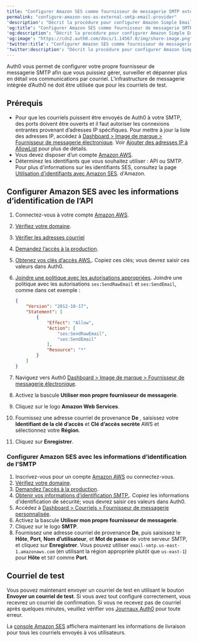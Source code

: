 ---
title: "Configurer Amazon SES comme fournisseur de messagerie SMTP externe"
permalink: "configure-amazon-ses-as-external-smtp-email-provider"
'description': "Décrit la procédure pour configurer Amazon Simple Email Service (SES) en tant que fournisseur de messagerie externe. Cela vous permettra de gérer, surveiller et dépanner efficacement vos communications par courriel."
'og:title': "Configurer Amazon SES comme fournisseur de messagerie SMTP externe"
'og:description': "Décrit la procédure pour configurer Amazon Simple Email Service (SES) en tant que fournisseur de messagerie externe. Cela vous permettra de gérer, surveiller et dépanner efficacement vos communications par courriel."
'og:image': "https://cdn2.auth0.com/docs/1.14567.0/img/share-image.png"
'twitter:title': "Configurer Amazon SES comme fournisseur de messagerie SMTP externe"
'twitter:description': "Décrit la procédure pour configurer Amazon Simple Email Service (SES) en tant que fournisseur de messagerie externe. Cela vous permettra de gérer, surveiller et dépanner efficacement vos communications par courriel."
---

Auth0 vous permet de configurer votre propre fournisseur de messagerie SMTP afin que vous puissiez gérer, surveiller et dépanner plus en détail vos communications par courriel. L’infrastructure de messagerie intégrée d’Auth0 ne doit être utilisée que pour les courriels de test.

## Prérequis

* Pour que les courriels puissent être envoyés de Auth0 à votre SMTP, des ports doivent être ouverts et il faut autoriser les connexions entrantes provenant d’adresses IP spécifiques. Pour mettre à jour la liste des adresses IP, accédez à [Dashboard > Image de marque > Fournisseur de messagerie électronique](https://manage.auth0.com/#/branding/email_provider). Voir [Ajouter des adresses IP à AllowList](/docs/docs/fr-ca/secure/security-guidance/data-security/allowlist) pour plus de détails.
* Vous devez disposer d’un compte [Amazon AWS](http://aws.amazon.com/ses/).
* Déterminez les identifiants que vous souhaitez utiliser : API ou SMTP. Pour plus d'informations sur les identifiants SES, consultez la page [Utilisation d'identifiants avec Amazon SES](http://docs.aws.amazon.com/ses/latest/DeveloperGuide/using-credentials.html). d'Amazon.

## Configurer Amazon SES avec les informations d’identification de l’API

1. Connectez-vous à votre compte [Amazon AWS](http://aws.amazon.com/ses/).
2. [Vérifiez votre domaine](http://docs.aws.amazon.com/ses/latest/DeveloperGuide/verify-domains.html).
3. [Vérifier les adresses courriel](http://docs.aws.amazon.com/ses/latest/DeveloperGuide/verify-email-addresses.html)
4. [Demandez l’accès à la production](https://docs.aws.amazon.com/ses/latest/DeveloperGuide/request-production-access.html?icmpid=docs_ses_console).
5. [Obtenez vos clés d’accès AWS.](http://docs.aws.amazon.com/ses/latest/DeveloperGuide/get-aws-keys.html). Copiez ces clés; vous devrez saisir ces valeurs dans Auth0.
6. [Joindre une politique avec les autorisations appropriées](http://docs.aws.amazon.com/IAM/latest/UserGuide/access_policies_manage.html). Joindre une politique avec les autorisations `ses:SendRawEmail` et `ses:SendEmail`, comme dans cet exemple :

   ```json lines
   {
       "Version": "2012-10-17",
       "Statement": [
           {
               "Effect": "Allow",
               "Action": [
                   "ses:SendRawEmail",
                   "ses:SendEmail"
               ],
               "Resource": "*"
           }
       ]
   }
   ```

   

   
7. Naviguez vers Auth0 [Dashboard > Image de marque > Fournisseur de messagerie électronique](https://manage.auth0.com/#/branding/email_provider).
8. Activez la bascule **Utiliser mon propre fournisseur de messagerie**.
9. Cliquez sur le logo **Amazon Web Services**.
10. Fournissez une adresse courriel de provenance **De** , saisissez votre **Identifiant de la clé d’accès** et **Clé d’accès secrète** AWS et sélectionnez votre **Région**.
11. Cliquez sur **Enregistrer**.

### Configurer Amazon SES avec les informations d’identification de l’SMTP

1. Inscrivez-vous pour un compte [Amazon AWS](http://aws.amazon.com/ses/) ou connectez-vous.
2. [Vérifiez votre domaine](http://docs.aws.amazon.com/ses/latest/DeveloperGuide/verify-domains.html).
3. [Demandez l’accès à la production](https://docs.aws.amazon.com/ses/latest/DeveloperGuide/request-production-access.html?icmpid=docs_ses_console).
4. [Obtenir vos informations d’identification SMTP.](http://docs.aws.amazon.com/ses/latest/DeveloperGuide/smtp-credentials.html). Copiez les informations d’identification de sécurité; vous devrez saisir ces valeurs dans Auth0.
5. Accédez à [Dashboard > Courriels > Fournisseur de messagerie personnalisée](https://manage.auth0.com/#/emails/provider).
6. Activez la bascule **Utiliser mon propre fournisseur de messagerie**.
7. Cliquez sur le logo **SMTP**.
8. Fournissez une adresse courriel de provenance **De**, puis saisissez le **Hôte**, **Port**, **Nom d’utilisateur**, et **Mot de passe** de votre serveur SMTP, et cliquez sur **Enregistrer**. Vous pouvez utiliser `email-smtp.us-east-1.amazonaws.com` (en utilisant la région appropriée plutôt que `us-east-1`) pour **Hôte** et `587` comme **Port**.

## Courriel de test

Vous pouvez maintenant envoyer un courriel de test en utilisant le bouton **Envoyer un courriel de test**. Si vous avez tout configuré correctement, vous recevrez un courriel de confirmation. Si vous ne recevez pas de courriel après quelques minutes, veuillez vérifier vos [Journaux Auth0](https://manage.auth0.com/#/logs) pour toute erreur.

La [console Amazon SES](https://console.aws.amazon.com/ses) affichera maintenant les informations de livraison pour tous les courriels envoyés à vos utilisateurs.